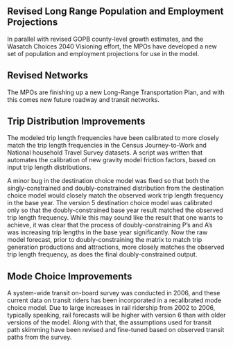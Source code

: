 ## Revised Long Range Population and Employment Projections
In parallel with revised GOPB county-level growth estimates, and the Wasatch Choices 2040 Visioning effort, the MPOs have developed a new set of population and employment projections for use in the model. 

## Revised Networks
The MPOs are finishing up a new Long-Range Transportation Plan, and with this comes new future roadway and transit networks.

## Trip Distribution Improvements
The modeled trip length frequencies have been calibrated to more closely match the trip length frequencies in the Census Journey-to-Work and National household Travel Survey datasets. A script was written that automates the calibration of new gravity model friction factors, based on input trip length distributions.

A minor bug in the destination choice model was fixed so that both the singly-constrained and doubly-constrained distribution from the destination choice model would closely match the observed work trip length frequency in the base year. The version 5 destination choice model was calibrated only so that the doubly-constrained base year result matched the observed trip length frequency. While this may sound like the result that one wants to achieve, it was clear that the process of doubly-constraining P’s and A’s was increasing trip lengths in the base year significantly. Now the raw model forecast, prior to doubly-constraining the matrix to match trip generation productions and attractions, more closely matches the observed trip length frequency, as does the final doubly-constrained output.

## Mode Choice Improvements
A system-wide transit on-board survey was conducted in 2006, and these current data on transit riders has been incorporated in a recalibrated mode choice model. Due to large increases in rail ridership from 2002 to 2006, typically speaking, rail forecasts will be higher with version 6 than with older versions of the model. Along with that, the assumptions used for transit path skimming have been revised and fine-tuned based on observed transit paths from the survey. 